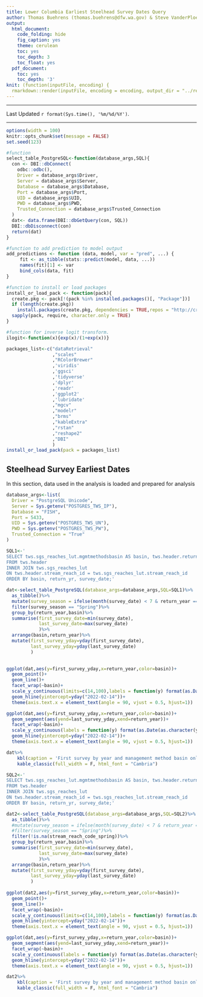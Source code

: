 ```yaml
---
title: Lower Columbia Earliest Steelhead Survey Dates Query
author: Thomas Buehrens (thomas.buehrens@dfw.wa.gov) & Steve VanderPloeg (steven.vanderploeg@dfw.wa.gov) 
output:
  html_document:
    code_folding: hide
    fig_caption: yes
    theme: cerulean
    toc: yes
    toc_depth: 3
    toc_float: yes
  pdf_document:
    toc: yes
    toc_depth: '3'
knit: (function(inputFile, encoding) {
  rmarkdown::render(inputFile, encoding = encoding, output_dir = "../results") })
---
```

<script>
   $(document).ready(function() {
     $head = $('#header');
     $head.prepend('<img src=\"https://privatelands.wdfw.wa.gov/wdfwlogo_clrnotxt.png"\" style=\"float: right;width: 150px;\"/>')
   });
</script>

***

Last Updated `r format(Sys.time(), '%m/%d/%Y')`.

***


```r
options(width = 100)
knitr::opts_chunk$set(message = FALSE)
set.seed(123)
```


<!-- We also need a couple of helper functions which we will define -->
```r
#function
select_table_PostgreSQL<-function(database_args,SQL){
  con <- DBI::dbConnect(
    odbc::odbc(),
    Driver = database_args$Driver,
    Server = database_args$Server,
    Database = database_args$Database,
    Port = database_args$Port,
    UID = database_args$UID,
    PWD = database_args$PWD,
    Trusted_Connection = database_args$Trusted_Connection
  )
  dat<- data.frame(DBI::dbGetQuery(con, SQL))
  DBI::dbDisconnect(con)
  return(dat)
}

#function to add prediction to model output
add_predictions <- function (data, model, var = "pred", ...) {
     fit <- as_tibble(stats::predict(model, data, ...))
     names(fit)[1] <- var  
     bind_cols(data, fit)
}

#function to install or load packages
install_or_load_pack <- function(pack){
  create.pkg <- pack[!(pack %in% installed.packages()[, "Package"])]
  if (length(create.pkg))
    install.packages(create.pkg, dependencies = TRUE,repos = "http://cran.us.r-project.org")
  sapply(pack, require, character.only = TRUE)
}

#function for inverse logit transform.
ilogit<-function(x){exp(x)/(1+exp(x))}
```

<!-- Here we will load & install packages we need to use (needs internet connection if packages not already installed) -->
```r
packages_list<-c("dataRetrieval"
                 ,"scales"
                 ,"RColorBrewer"
                 ,'viridis'
                 ,'ggsci'
                 ,'tidyverse'
                 ,'dplyr'
                 ,'readr'
                 ,'ggplot2'
                 ,'lubridate'
                 ,"mgcv"
                 ,"modelr"
                 ,"brms"
                 ,"kableExtra"
                 ,"rstan"
                 ,"reshape2"
                 ,"DBI"
                 )
install_or_load_pack(pack = packages_list)
```


## Steelhead Survey Earliest Dates
In this section, data used in the analysis is loaded and prepared for analysis
```r
database_args<-list(
  Driver = "PostgreSQL Unicode",
  Server = Sys.getenv("POSTGRES_TWS_IP"),
  Database = "FISH",
  Port = 5433,
  UID = Sys.getenv("POSTGRES_TWS_UN"),
  PWD = Sys.getenv("POSTGRES_TWS_PW"),
  Trusted_Connection = "True"
)

SQL1<-'
SELECT tws.sgs_reaches_lut.mgmtmethodsbasin AS basin, tws.header.return_yr AS return_year,tws.header.survey_date AS survey_date
FROM tws.header 
INNER JOIN tws.sgs_reaches_lut 
ON tws.header.stream_reach_id = tws.sgs_reaches_lut.stream_reach_id
ORDER BY basin, return_yr, survey_date;'

dat<-select_table_PostgreSQL(database_args=database_args,SQL=SQL1)%>%
  as_tibble()%>%
  mutate(survey_season = ifelse(month(survey_date) < 7 & return_year == year(survey_date),"Spring","Fall"))%>%
  filter(survey_season == "Spring")%>%
  group_by(return_year,basin)%>%
  summarise(first_survey_date=min(survey_date),
            last_survey_date=max(survey_date)
            )%>%
  arrange(basin,return_year)%>%
  mutate(first_survey_yday=yday(first_survey_date),
         last_survey_yday=yday(last_survey_date)
         )
  

ggplot(dat,aes(y=first_survey_yday,x=return_year,color=basin))+
  geom_point()+
  geom_line()+
  facet_wrap(~basin)+
  scale_y_continuous(limits=c(14,100),labels = function(y) format(as.Date(as.character(y), "%j"), "%B-%d"))+
  geom_hline(yintercept=yday("2022-02-14"))+
  theme(axis.text.x = element_text(angle = 90, vjust = 0.5, hjust=1))

ggplot(dat,aes(y=first_survey_yday,x=return_year,color=basin))+
  geom_segment(aes(yend=last_survey_yday,xend=return_year))+
  facet_wrap(~basin)+
  scale_y_continuous(labels = function(y) format(as.Date(as.character(y), "%j"), "%B-%d"))+
  geom_hline(yintercept=yday("2022-02-14"))+
  theme(axis.text.x = element_text(angle = 90, vjust = 0.5, hjust=1))

dat%>%     
    kbl(caption = 'First survey by year and management method basin only including including all surveys before july where return year = year of survey date ',digits =3)%>%
    kable_classic(full_width = F, html_font = "Cambria")

SQL2<-'
SELECT tws.sgs_reaches_lut.mgmtmethodsbasin AS basin, tws.header.return_yr AS return_year,tws.header.survey_date AS survey_date, tws.sgs_reaches_lut.stream_reach_code_spring AS stream_reach_code_spring 
FROM tws.header 
INNER JOIN tws.sgs_reaches_lut 
ON tws.header.stream_reach_id = tws.sgs_reaches_lut.stream_reach_id
ORDER BY basin, return_yr, survey_date;'

dat2<-select_table_PostgreSQL(database_args=database_args,SQL=SQL2)%>%
  as_tibble()%>%
  #mutate(survey_season = ifelse(month(survey_date) < 7 & return_year == year(survey_date),"Spring","Fall"))%>%
  #filter(survey_season == "Spring")%>%
  filter(!is.na(stream_reach_code_spring))%>%
  group_by(return_year,basin)%>%
  summarise(first_survey_date=min(survey_date),
            last_survey_date=max(survey_date)
            )%>%
  arrange(basin,return_year)%>%
  mutate(first_survey_yday=yday(first_survey_date),
         last_survey_yday=yday(last_survey_date)
         )
  
ggplot(dat2,aes(y=first_survey_yday,x=return_year,color=basin))+
  geom_point()+
  geom_line()+
  facet_wrap(~basin)+
  scale_y_continuous(limits=c(14,100),labels = function(y) format(as.Date(as.character(y), "%j"), "%B-%d"))+
  geom_hline(yintercept=yday("2022-02-14"))+
  theme(axis.text.x = element_text(angle = 90, vjust = 0.5, hjust=1))

ggplot(dat,aes(y=first_survey_yday,x=return_year,color=basin))+
  geom_segment(aes(yend=last_survey_yday,xend=return_year))+
  facet_wrap(~basin)+
  scale_y_continuous(labels = function(y) format(as.Date(as.character(y), "%j"), "%B-%d"))+
  geom_hline(yintercept=yday("2022-02-14"))+
  theme(axis.text.x = element_text(angle = 90, vjust = 0.5, hjust=1))

dat2%>%     
    kbl(caption = 'First survey by year and management method basin only including reaches that were not null for "stream_reach_code_spring" ',digits =3)%>%
    kable_classic(full_width = F, html_font = "Cambria")
```

